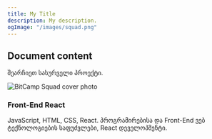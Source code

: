 ```yaml
---
title: My Title
description: My description.
ogImage: "/images/squad.png"
---
```


## Document content

შეარჩიეთ სასურველი პროექტი.

![BitCamp Squad cover photo](/images/squad.png)

<div className="grid sm:grid-cols-2 gap-4 mt-6">

<Card href="/programs/front-end/react">

### Front-End React

JavaScript, HTML, CSS, React.
პროგრამირებისა და Front-End ვებ ტექნოლოგიების საფუძვლები, React დეველოპმენტი.

</Card>

</div>